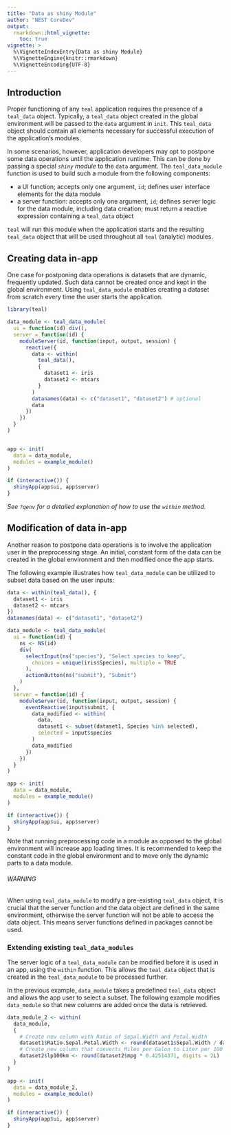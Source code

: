 ```yaml
---
title: "Data as shiny Module"
author: "NEST CoreDev"
output: 
  rmarkdown::html_vignette:
    toc: true
vignette: >
  %\VignetteIndexEntry{Data as shiny Module}
  %\VignetteEngine{knitr::rmarkdown}
  %\VignetteEncoding{UTF-8}
---
```


## Introduction

Proper functioning of any `teal` application requires the presence of a `teal_data` object.
Typically, a `teal_data` object created in the global environment will be passed to the `data` argument in `init`.
This `teal_data` object should contain all elements necessary for successful execution of the application's modules. 

In some scenarios, however, application developers may opt to postpone some data operations until the application runtime.
This can be done by passing a special _`shiny` module_ to the `data` argument.
The `teal_data_module` function is used to build such a module from the following components:

- a UI function; accepts only one argument, `id`; defines user interface elements for the data module
- a server function: accepts only one argument, `id`; defines server logic for the data module, including data creation; must return a reactive expression containing a `teal_data` object

`teal` will run this module when the application starts and the resulting `teal_data` object that will be used throughout all `teal` (analytic) modules. 

## Creating data in-app

One case for postponing data operations is datasets that are dynamic, frequently updated.
Such data cannot be created once and kept in the global environment.
Using `teal_data_module` enables creating a dataset from scratch every time the user starts the application.

```r
library(teal)
```


```r
data_module <- teal_data_module(
  ui = function(id) div(),
  server = function(id) {
    moduleServer(id, function(input, output, session) {
      reactive({
        data <- within(
          teal_data(),
          {
            dataset1 <- iris
            dataset2 <- mtcars
          }
        )
        datanames(data) <- c("dataset1", "dataset2") # optional
        data
      })
    })
  }
)


app <- init(
  data = data_module,
  modules = example_module()
)

if (interactive()) {
  shinyApp(app$ui, app$server)
}
```

_See `?qenv` for a detailed explanation of how to use the `within` method._ 

## Modification of data in-app

Another reason to postpone data operations is to involve the application user in the preprocessing stage.
An initial, constant form of the data can be created in the global environment and then modified once the app starts.

The following example illustrates how `teal_data_module` can be utilized to subset data based on the user inputs:

```r
data <- within(teal_data(), {
  dataset1 <- iris
  dataset2 <- mtcars
})
datanames(data) <- c("dataset1", "dataset2")

data_module <- teal_data_module(
  ui = function(id) {
    ns <- NS(id)
    div(
      selectInput(ns("species"), "Select species to keep",
        choices = unique(iris$Species), multiple = TRUE
      ),
      actionButton(ns("submit"), "Submit")
    )
  },
  server = function(id) {
    moduleServer(id, function(input, output, session) {
      eventReactive(input$submit, {
        data_modified <- within(
          data,
          dataset1 <- subset(dataset1, Species %in% selected),
          selected = input$species
        )
        data_modified
      })
    })
  }
)

app <- init(
  data = data_module,
  modules = example_module()
)

if (interactive()) {
  shinyApp(app$ui, app$server)
}
```

Note that running preprocessing code in a module as opposed to the global environment will increase app loading times.
It is recommended to keep the constant code in the global environment and to move only the dynamic parts to a data module.

###### WARNING

When using `teal_data_module` to modify a pre-existing `teal_data` object, it is crucial that the server function and the data object are defined in the same environment, otherwise the server function will not be able to access the data object.
This means server functions defined in packages cannot be used.

### Extending existing `teal_data_modules`

The server logic of a `teal_data_module` can be modified before it is used in an app, using the `within` function.
This allows the `teal_data` object that is created in the `teal_data_module` to be processed further.

In the previous example, `data_module` takes a predefined `teal_data` object and allows the app user to select a subset.
The following example modifies `data_module` so that new columns are added once the data is retrieved.

```r
data_module_2 <- within(
  data_module,
  {
    # Create new column with Ratio of Sepal.Width and Petal.Width
    dataset1$Ratio.Sepal.Petal.Width <- round(dataset1$Sepal.Width / dataset1$Petal.Width, digits = 2L)
    # Create new column that converts Miles per Galon to Liter per 100 Km
    dataset2$lp100km <- round(dataset2$mpg * 0.42514371, digits = 2L)
  }
)

app <- init(
  data = data_module_2,
  modules = example_module()
)

if (interactive()) {
  shinyApp(app$ui, app$server)
}
```

